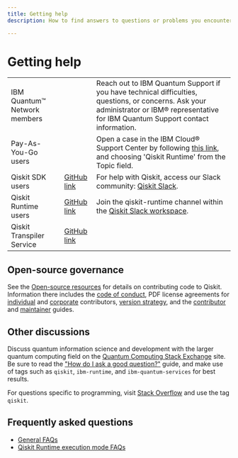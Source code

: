 ```yaml
---
title: Getting help
description: How to find answers to questions or problems you encounter while using IBM Quantum (Platform, or on IBM Cloud) or Qiskit Runtime

---
```


# Getting help

| | | |
| --- | --- | --- |
| IBM Quantum&trade; Network members | | Reach out to IBM Quantum Support if you have technical difficulties, questions, or concerns. Ask your administrator or IBM&reg; representative for IBM Quantum Support contact information. |
| Pay-As-You-Go users | | Open a case in the IBM Cloud&reg; Support Center by following [this link](https://cloud.ibm.com/unifiedsupport/cases/form), and choosing 'Qiskit Runtime' from the Topic field. |
| Qiskit SDK users | [GitHub link](https://github.com/Qiskit/qiskit)| For help with Qiskit, access our Slack community: [Qiskit Slack](https://qisk.it/join-slack).  |
| Qiskit Runtime users  | [GitHub link](https://github.com/Qiskit/qiskit-ibm-runtime)| Join the qiskit-runtime channel within the [Qiskit Slack workspace](https://qisk.it/join-slack).|
| Qiskit Transpiler Service |  [GitHub link](https://github.com/Qiskit/qiskit-ibm-transpiler) | |

## Open-source governance

See the [Open-source resources](/open-source/) for details on contributing code to Qiskit. Information there includes the [code of conduct](/open-source/code-of-conduct), PDF license agreements for [individual](https://docs.quantum.ibm.com/open-source/qiskit-cla.pdf) and [corporate](https://docs.quantum.ibm.com/open-source/qiskit-corporate-cla.pdf) contributors, [version strategy](/open-source/qiskit-sdk-version-strategy), and the [contributor](https://github.com/Qiskit/qiskit/blob/main/CONTRIBUTING.md) and [maintainer](https://github.com/Qiskit/qiskit/blob/main/MAINTAINING.md) guides.

## Other discussions

Discuss quantum information science and development with the larger quantum computing field on the [Quantum Computing Stack Exchange](https://quantumcomputing.stackexchange.com/questions/) site. Be sure to read the ["How do I ask a good question?"](https://quantumcomputing.stackexchange.com/help/how-to-ask) guide, and make use of tags such as `qiskit`, `ibm-runtime`, and `ibm-quantum-services` for best results.

For questions specific to programming, visit [Stack Overflow](https://stackoverflow.com/) and use the tag `qiskit`.

## Frequently asked questions

- [General FAQs](/faq)
- [Qiskit Runtime execution mode FAQs](/guides/execution-modes-faq)